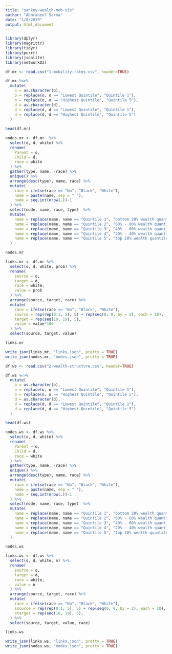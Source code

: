 ```yaml
---
title: "sankey-wealth-mob-vis"
author: "Abhraneel Sarma"
date: "1/8/2019"
output: html_document
---
```


```r
library(dplyr)
library(magrittr)
library(tidyr)
library(purrr)
library(jsonlite)
library(networkD3)
```


```r
df.mr <- read.csv("1-mobility-rates.csv", header=TRUE)

df.mr %<>% 
  mutate(
    o = as.character(o),
    o = replace(o, o == "Lowest Quintile", "Quintile 1"),
    o = replace(o, o == "Highest Quintile", "Quintile 5"),
    d = as.character(d),
    d = replace(d, d == "Lowest Quintile", "Quintile 1"),
    d = replace(d, d == "Highest Quintile", "Quintile 5")
  )
  
head(df.mr)
```

```r
nodes.mr <- df.mr  %>%
  select(o, d, white) %>%
  rename(
    Parent = o,
    Child = d,
    race = white
  ) %>%
  gather(type, name, -race) %>%
  unique() %>%
  arrange(desc(type), name, race) %>%
  mutate(
    race = ifelse(race == "No", "Black", "White"),
    name = paste(name, sep = " "),
    node = seq.int(nrow(.))-1
  ) %>%
  select(node, name, race, type)  %>%
  mutate(
    name = replace(name, name == "Quintile 1", "bottom 20% wealth quantile"),
    name = replace(name, name == "Quintile 2", "60% - 80% wealth quantile"),
    name = replace(name, name == "Quintile 3", "40% - 60% wealth quantile"),
    name = replace(name, name == "Quintile 4", "20% - 40% wealth quantile"),
    name = replace(name, name == "Quintile 5", "top 20% wealth quantile")
  )

nodes.mr
```


```r
links.mr <- df.mr %>%
  select(o, d, white, prob) %>%
  rename(
    source = o,
    target = d,
    race = white,
    value = prob
  ) %>%
  arrange(source, target, race) %>%
  mutate(
    race = ifelse(race == "No", "Black", "White"),
    source = rep(rep(0:1, 5), 5) + rep(seq(0, 9, by = 2), each = 10),
    target = rep(seq(10, 19), 5),
    value = value*100
  ) %>%
  select(source, target, value)

links.mr
```


```r
write_json(links.mr, "links.json", pretty = TRUE)
write_json(nodes.mr, "nodes.json", pretty = TRUE)
```

```r
df.ws <- read.csv("2-wealth-structure.csv", header=TRUE)

df.ws %<>%
  mutate(
    o = as.character(o),
    o = replace(o, o == "Lowest Quintile", "Quintile 1"),
    o = replace(o, o == "Highest Quintile", "Quintile 5"),
    d = as.character(d),
    d = replace(d, d == "Lowest Quintile", "Quintile 1"),
    d = replace(d, d == "Highest Quintile", "Quintile 5")
  )

head(df.ws)
```


```r
nodes.ws <- df.ws %>%
  select(o, d, white) %>%
  rename(
    Parent = o,
    Child = d,
    race = white
  ) %>%
  gather(type, name, -race) %>%
  unique() %>%
  arrange(desc(type), name, race) %>%
  mutate(
    race = ifelse(race == "No", "Black", "White"),
    name = paste(name, sep = " "),
    node = seq.int(nrow(.))-1
  ) %>%
  select(node, name, race, type)  %>%
  mutate(
    name = replace(name, name == "Quintile 1", "bottom 20% wealth quantile"),
    name = replace(name, name == "Quintile 2", "60% - 80% wealth quantile"),
    name = replace(name, name == "Quintile 3", "40% - 60% wealth quantile"),
    name = replace(name, name == "Quintile 4", "20% - 40% wealth quantile"),
    name = replace(name, name == "Quintile 5", "top 20% wealth quantile")
  )

nodes.ws
```


```r
links.ws <- df.ws %>%
  select(o, d, white, n) %>%
  rename(
    source = o,
    target = d,
    race = white,
    value = n
  ) %>%
  arrange(source, target, race) %>%
  mutate(
    race = ifelse(race == "No", "Black", "White"),
    ssource = rep(rep(0:1, 5), 5) + rep(seq(0, 9, by = 2), each = 10),
    starget = rep(seq(10, 19), 5),
  ) %>%
  select(source, target, value, race)

links.ws
```


```r
write_json(links.ws, "links.json", pretty = TRUE)
write_json(nodes.ws, "nodes.json", pretty = TRUE)
```

